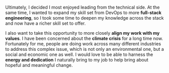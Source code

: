 

Ultimately, I decided I most enjoyed leading from the technical side. 
At the same time, I wanted to expand my skill set from DevOps to more 
**full-stack engineering**, so I took some time to deepen my knowledge 
across the stack and now have a richer skill set to offer. 

I also want to take this opportunity to more closely **align my work with my values**.
I have been concerned about the **climate crisis** for a long time now.
Fortunately for me, people are doing work across many different industries 
to address this complex issue, which is not only an environmental one,
but a social and economic one as well. I would love to be able to harness the 
**energy and dedication** I naturally bring to my job to help bring about 
hopeful and meaningful change. 



